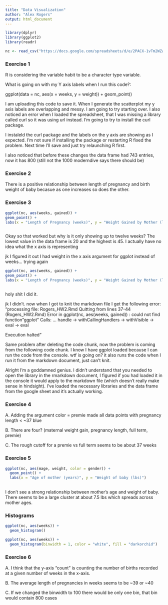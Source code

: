 ```yaml
---
title: "Data Visualization"
author: "Alex Rogers"
output: html_document
---
```




```r
library(dplyr)
library(ggplot2)
library(readr)

nc <- read_csv("https://docs.google.com/spreadsheets/d/e/2PACX-1vTm2WZwNBoQdZhMgot7urbtu8eG7tzAq-60ZJsQ_nupykCAcW0OXebVpHksPWyR4x8xJTVQ8KAulAFS/pub?gid=202410847&single=true&output=csv")

```



### Exercise 1

R is considering the variable habit to be a character type variable.


What is going on with my Y axis labels when I run this code?:


ggplot(data = nc, aes(x = weeks, y = weight)) + 
  geom_point()
  
  
  
  
  
  I am uploading this code to save it. When I generate the scatterplot my y axis labels are overlapping and messy. I am going to try starting over. I also noticed an error when I loaded the spreadsheet, that I was missing a library called curl so it was using url instead. I'm going to try to install the curl package.


I instaleld the curl package and the labels on the y axis are showing as I expected. I'm not sure if installing the package or restarting R fixed the problem. Next time I'll save and just try relaunching R first.

I also noticed that before these changes the data frame had 743 entries, now it has 800 (still not the 1000 moderndive says there should be)


### Exercise 2

There is a positive relationship between length of pregnancy and birth weight of baby becasue as one increases so does the other.

### Exercise 3

```r

ggplot(nc, aes(weeks, gained)) +
geom_point() +
labs(x = "Length of Pregnancy (weeks)", y = "Weight Gained by Mother (lbs)", title = "Relationship between pregnancy duration and mother's weight gained")



```

Okay so that worked but why is it only showing up to twelve weeks? The lowest value in the data frame is 20 and the highest is 45. I actually have no idea what the x axis is representing

jk I figured it out I had weight in the x axis argument for ggplot instead of weeks... trying again
```r

ggplot(nc, aes(weeks, gained)) +
geom_point() +
labs(x = "Length of Pregnancy (weeks)", y = "Weight Gained by Mother (lbs)", title = "Relationship between pregnancy duration and mother's weight gained")



```
holy shit I did it.

jk I didn't. now when I got to knit the markdown file I get the following error: "processing file: Rogers_HW2.Rmd
Quitting from lines 37-44 (Rogers_HW2.Rmd) 
Error in ggplot(nc, aes(weeks, gained)) : 
  could not find function "ggplot"
Calls: <Anonymous> ... handle -> withCallingHandlers -> withVisible -> eval -> eval

Execution halted"

Same problem after deleting the code chunk, now the problem is coming from the following code chunk. I know I have ggplot loaded because I can run the code from the console. wtf is going on? it also runs the code when I run it from the markdown document, just can't knit.


Alright I'm a goddamned genius. I didn't understand that you needed to open the library in the rmarkdown document, I figured if you had loaded it in the console it would apply to the markdown file (which doesn't really make sense in hindsight). I've loaded the necessary libraries and the data frame from the google sheet and it's actually working.



### Exercise 4


A. Adding the argument color = premie made all data points with pregnancy length < ~37 blue

B. There are four? (maternal weight gain, pregnancy length, full term, premie)

C. The rough cutoff for a premie vs full term seems to be about 37 weeks

### Exercise 5

```r

ggplot(nc, aes(mage, weight, color = gender)) +
  geom_point() +
  labs(x = "Age of mother (years)", y = "Weight of baby (lbs)")
  


```

I don't see a strong relationship between mother's age and weight of baby. There seems to be a large cluster at about 7.5 lbs which spreads across mother ages.


### Histograms

```r

ggplot(nc, aes(weeks)) +
  geom_histogram()


```
```r
ggplot(nc, aes(weeks)) +
  geom_histogram(binwidth = 1, color = "white", fill = "darkorchid")
```

### Exercise 6

A. I think that the y-axis "count" is counting the number of births recorded at a given number of weeks in the x-axis.

B. The average length of pregnancies in weeks seems to be ~39 or ~40

C. If we changed the binwidth to 100 there would be only one bin, that bin would contain  800 cases